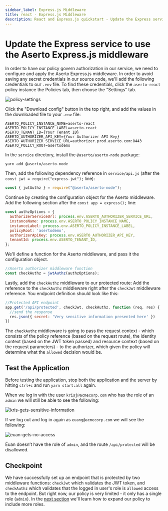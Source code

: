 ```yaml
---
sidebar_label: Express.js Middleware
title: react - Express.js Middleware
description: React and Express.js quickstart - Update the Express service to use the Aserto Express.js middleware
---
```


# Update the Express service to use the Aserto Express.js middleware

In order to have our policy govern authorization in our service, we need to configure and apply the Aserto Express.js middleware. In order to avoid saving any secret credentials in our source code, we'll add the following credentials to our `.env` file. To find these credentials, click the `aserto-react` policy instance the Policies tab, then choose the "Settings" tab.

![policy-settings](/quickstart-react-and-node/policy-settings.png)

Click the "Download config" button in the top right, and add the values in the downloaded file to your `.env` file:

```
ASERTO_POLICY_INSTANCE_NAME=aserto-react
ASERTO_POLICY_INSTANCE_LABEL=aserto-react
ASERTO_TENANT_ID={Your Tenant ID}
ASERTO_AUTHORIZER_API_KEY={Your Authorizer API Key}
ASERTO_AUTHORIZER_SERVICE_URL=authorizer.prod.aserto.com:8443
ASERTO_POLICY_ROOT=asertodemo
```

In the `service` directory, install the `@aserto/aserto-node` package:

```shell
yarn add @aserto/aserto-node
```

Then, add the following dependency reference in `service/api.js` (after the `const jwt = require("express-jwt");` line):

```javascript
const { jwtAuthz } = require("@aserto/aserto-node");
```

Continue by creating the configuration object for the Aserto middleware. Add the following section after the `const app = express();` line:

```javascript
const authzOptions = {
  authorizerServiceUrl: process.env.ASERTO_AUTHORIZER_SERVICE_URL,
  instanceName: process.env.ASERTO_POLICY_INSTANCE_NAME,
  instanceLabel: process.env.ASERTO_POLICY_INSTANCE_LABEL,
  policyRoot: 'asertodemo',
  authorizerApiKey: process.env.ASERTO_AUTHORIZER_API_KEY,
  tenantId: process.env.ASERTO_TENANT_ID,
};
```

We'll define a function for the Aserto middleware, and pass it the configuration object.

```javascript
//Aserto authorizer middleware function
const checkAuthz = jwtAuthz(authzOptions);
```

Lastly, add the `checkAuthz` middleware to our protected route: Add the reference to the `checkAuthz` middleware right after the `checkJwt` middleware reference. You endpoint definition should look like this:

```javascript
//Protected API endpoint
app.get('/api/protected', checkJwt, checkAuthz, function (req, res) {
  //send the response
  res.json({ secret: 'Very sensitive information presented here' })
})
```

The `checkAuthz` middleware is going to pass the request context - which consists of the policy reference (based on the request route), the identity context (based on the JWT token passed) and resource context (based on the request parameters) - to the authorizer, which given the policy will determine what the `allowed` decision would be.

## Test the Application

Before testing the application, stop both the application and the server by hitting `ctrl+c` and run `yarn start:all` again.

When we log in with the user `krisj@acmecorp.com` who has the role of an `admin` we will still be able to see the following:

![kris-gets-sensitive-information](/quickstart-react-and-node/kris-gets-sensitive-information.png)

If we log out and log in again as `euang@acmecorp.com` we will see the following:

![euan-gets-no-access](/quickstart-react-and-node/euan-gets-no-access.png)

Euan doesn’t have the role of `admin`, and the route `/api/protected` will be disallowed.

## Checkpoint

We have successfully set up an endpoint that is protected by two middleware functions: `checkJwt` which validates the JWT token, and `checkAuthz` which validates that the logged in user's role is `allowed` access to the endpoint. But right now, our policy is very limited - it only has a single role (`admin`). In the [next section](support-more-roles) we'll learn how to expand our policy to include more roles.
